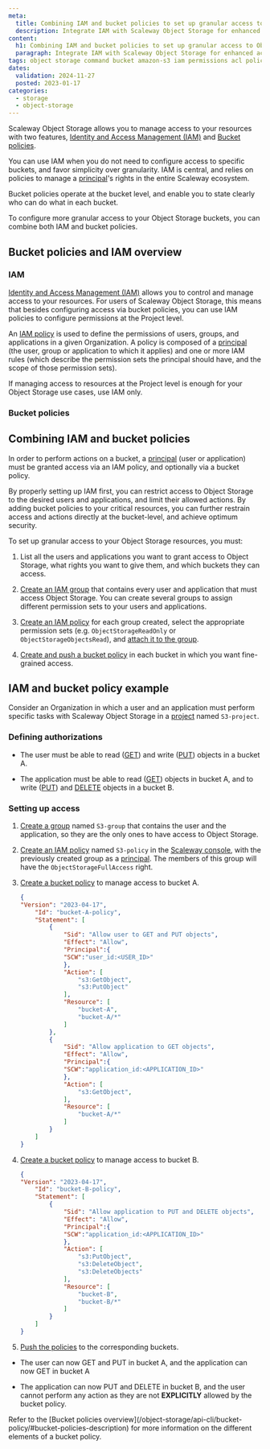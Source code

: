 ```yaml
---
meta:
  title: Combining IAM and bucket policies to set up granular access to Object Storage
  description: Integrate IAM with Scaleway Object Storage for enhanced access control.
content:
  h1: Combining IAM and bucket policies to set up granular access to Object Storage
  paragraph: Integrate IAM with Scaleway Object Storage for enhanced access control.
tags: object storage command bucket amazon-s3 iam permissions acl policy
dates:
  validation: 2024-11-27
  posted: 2023-01-17
categories:
  - storage
  - object-storage
---
```



Scaleway Object Storage allows you to manage access to your resources with two features, [Identity and Access Management (IAM)](/iam/concepts/#iam) and [Bucket policies](/object-storage/api-cli/bucket-policy/).

You can use IAM when you do not need to configure access to specific buckets, and favor simplicity over granularity. IAM is central, and relies on policies to manage a [principal](/iam/concepts/#principal)'s rights in the entire Scaleway ecosystem.

Bucket policies operate at the bucket level, and enable you to state clearly who can do what in each bucket.

To configure more granular access to your Object Storage buckets, you can combine both IAM and bucket policies.

## Bucket policies and IAM overview

### IAM

[Identity and Access Management (IAM)](/iam/concepts/#iam) allows you to control and manage access to your resources. For users of Scaleway Object Storage, this means that besides configuring access via bucket policies, you can use IAM policies to configure permissions at the Project level.

An [IAM policy](/iam/concepts/#policy) is used to define the permissions of users, groups, and applications in a given Organization. A policy is composed of a [principal](/iam/concepts/#principal) (the user, group or application to which it applies) and one or more IAM rules (which describe the permission sets the principal should have, and the scope of those permission sets).

If managing access to resources at the Project level is enough for your Object Storage use cases, use IAM only.

### Bucket policies

<Macro id="storage-bucket-policy" />

## Combining IAM and bucket policies

<Lightbox src={image} alt="" />

In order to perform actions on a bucket, a [principal](/object-storage/concepts/#principal) (user or application) must be granted access via an IAM policy, and optionally via a bucket policy.

By properly setting up IAM first, you can restrict access to Object Storage to the desired users and applications, and limit their allowed actions. By adding bucket policies to your critical resources, you can further restrain access and actions directly at the bucket-level, and achieve optimum security.

To set up granular access to your Object Storage resources, you must:

1. List all the users and applications you want to grant access to Object Storage, what rights you want to give them, and which buckets they can access.

2. [Create an IAM group](/iam/how-to/create-group/) that contains every user and application that must access Object Storage.
    <Message type="note">
        You can create several groups to assign different permission sets to your users and applications.
    </Message>
3. [Create an IAM policy](/iam/how-to/create-policy/) for each group created, select the appropriate permission sets (e.g. `ObjectStorageReadOnly` or `ObjectStorageObjectsRead`), and [attach it to the group](/iam/how-to/manage-groups/#attach-a-policy-to-a-group).

4. [Create and push a bucket policy](/object-storage/api-cli/create-bucket-policy/) in each bucket in which you want fine-grained access.

<Macro id="important-bucket-policy" />

## IAM and bucket policy example

Consider an Organization in which a user and an application must perform specific tasks with Scaleway Object Storage in a [project](/organizations-and-projects/concepts/#project) named `S3-project`.

### Defining authorizations

- The user must be able to read ([GET](/object-storage/api-cli/object-operations/#getobject)) and write ([PUT](/object-storage/api-cli/object-operations/#putobject)) objects in a bucket A.

- The application must be able to read ([GET](/object-storage/api-cli/object-operations/#getobject)) objects in bucket A, and to write ([PUT](/object-storage/api-cli/object-operations/#putobject)) and [DELETE](/object-storage/api-cli/object-operations/#deleteobjects) objects in a bucket B.

### Setting up access

1. [Create a group](/iam/how-to/create-group/) named `S3-group` that contains the user and the application, so they are the only ones to have access to Object Storage.

2. [Create an IAM policy](/iam/how-to/create-policy/) named `S3-policy` in the [Scaleway console](https://console.scaleway.com/), with the previously created group as a [principal](/iam/concepts/#principal). The members of this group will have the `ObjectStorageFullAccess` right.
3. [Create a bucket policy](/object-storage/api-cli/create-bucket-policy/) to manage access to bucket A.
    ```json
    {
    "Version": "2023-04-17",
        "Id": "bucket-A-policy",
        "Statement": [
            {
                "Sid": "Allow user to GET and PUT objects",
                "Effect": "Allow",
                "Principal":{
                "SCW":"user_id:<USER_ID>"
                },
                "Action": [
                    "s3:GetObject",
                    "s3:PutObject"
                ],
                "Resource": [
                    "bucket-A",
                    "bucket-A/*"
                ]
            },
            {
                "Sid": "Allow application to GET objects",
                "Effect": "Allow",
                "Principal":{
                "SCW":"application_id:<APPLICATION_ID>"
                },
                "Action": [
                    "s3:GetObject",
                ],
                "Resource": [
                    "bucket-A/*"
                ]
            }
        ]
    }
    ```
4. [Create a bucket policy](/object-storage/api-cli/create-bucket-policy/) to manage access to bucket B.
    ```json
    {
    "Version": "2023-04-17",
        "Id": "bucket-B-policy",
        "Statement": [
            {
                "Sid": "Allow application to PUT and DELETE objects",
                "Effect": "Allow",
                "Principal":{
                "SCW":"application_id:<APPLICATION_ID>"
                },
                "Action": [
                    "s3:PutObject",
                    "s3:DeleteObject",
                    "s3:DeleteObjects"
                ],
                "Resource": [
                    "bucket-B",
                    "bucket-B/*"
                ]
            }
        ]
    }
    ```

5. [Push the policies](/object-storage/api-cli/create-bucket-policy/) to the corresponding buckets.

- The user can now GET and PUT in bucket A, and the application can now GET in bucket A

- The application can now PUT and DELETE in bucket B, and the user cannot perform any action as they are not **EXPLICITLY** allowed by the bucket policy.

<Message type="note">
Refer to the [Bucket policies overview](/object-storage/api-cli/bucket-policy/#bucket-policies-description) for more information on the different elements of a bucket policy.
</Message>
